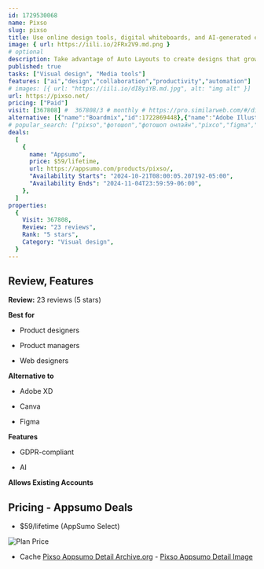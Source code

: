 ```yaml
---
id: 1729530068
name: Pixso
slug: pixso
title: Use online design tools, digital whiteboards, and AI-generated elements to build new products
image: { url: https://iili.io/2FRx2V9.md.png }
# optional
description: Take advantage of Auto Layouts to create designs that grow to fill, shrink to fit, and reflow as content changesUse digital whiteboards to collaborate with your team and variants to cluster similar components
published: true
tasks: ["Visual design", "Media tools"]
features: ["ai","design","collaboration","productivity","automation"]
# images: [{ url: "https://iili.io/dI8yiYB.md.jpg", alt: "img alt" }]
url: https://pixso.net/
pricing: ["Paid"]
visit: [367808] #  367808/3 # monthly # https://pro.similarweb.com/#/digitalsuite/websiteanalysis/home
alternative: [{"name":"Boardmix","id":1722869448},{"name":"Adobe Illustrator","id":1722567408},{"name":"make.com","id":1723133418},{"name":"Columns","id":1722485379}]
# popular_search: ["pixso","фотошоп","фотошоп онлайн","pixco","figma","figma","фотошоп онлайн","фотошоп","figma alternative","grid.upgrade"]
deals:
  [
    {
      name: "Appsumo",
      price: $59/lifetime,
      url: https://appsumo.com/products/pixso/,
      "Availability Starts": "2024-10-21T08:00:05.207192-05:00",
      "Availability Ends": "2024-11-04T23:59:59-06:00",
    },
  ]
properties:
  {
    Visit: 367808,
    Review: "23 reviews",
    Rank: "5 stars",
    Category: "Visual design",
  }
---
```


## Review, Features

**Review:** 23 reviews (5 stars)

**Best for**

- Product designers

- Product managers

- Web designers

**Alternative to**

- Adobe XD

- Canva

- Figma

**Features**

- GDPR-compliant

- AI

**Allows Existing Accounts**

## Pricing - Appsumo Deals

- $59/lifetime (AppSumo Select)

<Img src="https://iili.io/2F5q9vp.png" alt="Plan Price" />

- Cache [Pixso Appsumo Detail Archive.org](https://web.archive.org/web/*/https://appsumo.com/products/pixso/) - [Pixso Appsumo Detail Image](https://iili.io/2F5qStt.png)
